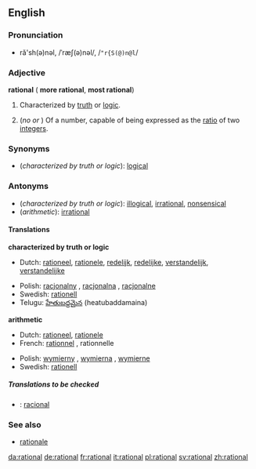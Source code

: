 ==English==

===Pronunciation===
*ră'sh(ə)nəl, /ˈræʃ(ə)nəl/, /<tt>"r{S(@)n@l</tt>/

===Adjective===
'''rational''' ({{compar}} '''more rational''', {{superl}} '''most rational''')

#Characterized by [[truth]] or [[logic]].
#{{arithmetic}} (''no'' {{compar}} ''or'' {{superl}}) Of a number, capable of being expressed as the [[ratio]] of two [[integer]]s.

===Synonyms===
*(''characterized by truth or logic''): [[logical]]

===Antonyms===
*(''characterized by truth or logic''): [[illogical]], [[irrational]], [[nonsensical]]
*(''arithmetic''): [[irrational]]

====Translations====

'''characterized by truth or logic'''
{{top}}
*Dutch: [[rationeel]], [[rationele]], [[redelijk]], [[redelijke]], [[verstandelijk]], [[verstandelijke]]
{{mid}}
*Polish: [[racjonalny]] {{m}}, [[racjonalna]] {{f}}, [[racjonalne]] {{n}}
*Swedish: [[rationell]]
*Telugu: [[హేతుబద్దమైన]] (heatubaddamaina)
{{bottom}}

'''arithmetic'''
{{top}}
*Dutch: [[rationeel]], [[rationele]]
*French: [[rationnel]] {{m}}, rationnelle {{f}}
{{mid}}
*Polish: [[wymierny]] {{m}}, [[wymierna]] {{f}}, [[wymierne]] {{n}}
*Swedish: [[rationell]]
{{bottom}}

=====Translations to be checked=====
<!--Remove this section once all of the translations below have been moved into the tables above.-->
{{checktrans}}

*{{ttbc|Portuguese}}: [[racional]]

===See also===
*[[rationale]]

[[da:rational]]
[[de:rational]]
[[fr:rational]]
[[it:rational]]
[[pl:rational]]
[[sv:rational]]
[[zh:rational]]